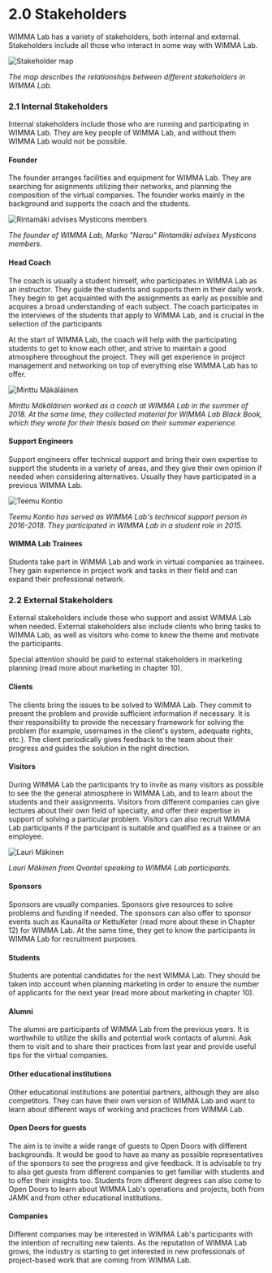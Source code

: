 # 2.0 Stakeholders
WIMMA Lab has a variety of stakeholders, both internal and external. Stakeholders include all those who interact in some way with WIMMA Lab.

<Image src="/assets/Black-Book-Images/image004.jpg" alt="Stakeholder map" width={750} height={520} priority />  

*The map describes the relationships between different stakeholders in WIMMA Lab.*

### 2.1 Internal Stakeholders
Internal stakeholders include those who are running and participating in WIMMA Lab. They are key people of WIMMA Lab, and without them WIMMA Lab would not be possible.

#### Founder
The founder arranges facilities and equipment for WIMMA Lab. They are searching for asignments utilizing their networks, and planning the composition of the virtual companies. The founder works mainly in the background and supports the coach and the students.

<Image src="/assets/Black-Book-Images/image005.jpg" alt="Rintamäki advises Mysticons members" width={750} height={540} />  

*The founder of WIMMA Lab, Marko "Narsu" Rintamäki advises Mysticons members.*

#### Head Coach
The coach is usually a student himself, who participates in WIMMA Lab as an instructor. They guide the students and supports them in their daily work. They begin to get acquainted with the assignments as early as possible and acquires a broad understanding of each subject. The coach participates in the interviews of the students that apply to WIMMA Lab, and is crucial in the selection of the participants

At the start of WIMMA Lab, the coach will help with the participating students to get to know each other, and strive to maintain a good atmosphere throughout the project. They will get experience in project management and networking on top of everything else WIMMA Lab has to offer.

<Image src="/assets/Black-Book-Images/image006.jpg" alt="Minttu Mäkäläinen" width={750} height={500} />  

*Minttu Mäkäläinen worked as a coach at WIMMA Lab in the summer of 2018. At the same time, they collected material for WIMMA Lab Black Book, which they wrote for their thesis based on their summer experience.*

#### Support Engineers
Support engineers offer technical support and bring their own expertise to support the students in a variety of areas, and they give their own opinion if needed when considering alternatives. Usually they have participated in a previous WIMMA Lab.

<Image src="/assets/Black-Book-Images/image007.jpg" alt="Teemu Kontio" width={750} height={550} />  

*Teemu Kontio has served as WIMMA Lab's technical support person in 2016-2018. They participated in WIMMA Lab in a student role in 2015.*

#### WIMMA Lab Trainees
Students take part in WIMMA Lab and work in virtual companies as trainees. They gain experience in project work and tasks in their field and can expand their professional network.

### 2.2 External Stakeholders
External stakeholders include those who support and assist WIMMA Lab when needed. External stakeholders also include clients who bring tasks to WIMMA Lab, as well as visitors who come to know the theme and motivate the participants.

Special attention should be paid to external stakeholders in marketing planning (read more about marketing in chapter 10).

#### Clients
The clients bring the issues to be solved to WIMMA Lab. They commit to present the problem and provide sufficient information if necessary. It is their responsibility to provide the necessary framework for solving the problem (for example, usernames in the client's system, adequate rights, etc.). The client periodically gives feedback to the team about their progress and guides the solution in the right direction.

#### Visitors
During WIMMA Lab the participants try to invite as many visitors as possible to see the the general atmosphere in WIMMA Lab, and to learn about the students and their assignments. Visitors from different companies can give lectures about their own field of specialty, and offer their expertise in support of solving a particular problem. Visitors can also recruit WIMMA Lab participants if the participant is suitable and qualified as a trainee or an employee.

<Image src="/assets/Black-Book-Images/image008.jpg" alt="Lauri Mäkinen" width={750} height={550} />  

*Lauri Mäkinen from Qvantel speaking to WIMMA Lab participants.*

#### Sponsors
Sponsors are usually companies. Sponsors give resources to solve problems and funding if needed. The sponsors can also offer to sponsor events such as Kaunailta or KettuKeter (read more about these in Chapter 12) for WIMMA Lab. At the same time, they get to know the participants in WIMMA Lab for recruitment purposes.

#### Students
Students are potential candidates for the next WIMMA Lab. They should be taken into account when planning marketing in order to ensure the number of applicants for the next year (read more about marketing in chapter 10).

#### Alumni
The alumni are participants of WIMMA Lab from the previous years. It is worthwhile to utilize the skills and potential work contacts of alumni. Ask them to visit and to share their practices from last year and provide useful tips for the virtual companies.

#### Other educational institutions
Other educational institutions are potential partners, although they are also competitors. They can have their own version of WIMMA Lab and want to learn about different ways of working and practices from WIMMA Lab.

#### Open Doors for guests
The aim is to invite a wide range of guests to Open Doors with different backgrounds. It would be good to have as many as possible representatives of the sponsors to see the progress and give feedback. It is advisable to try to also get guests from different companies to get familiar with students and to offer their insights too. Students from different degrees can also come to Open Doors to learn about WIMMA Lab's operations and projects, both from JAMK and from other educational institutions.

#### Companies
Different companies may be interested in WIMMA Lab's participants with the intention of recruiting new talents. As the reputation of WIMMA Lab grows, the industry is starting to get interested in new professionals of project-based work that are coming from WIMMA Lab.